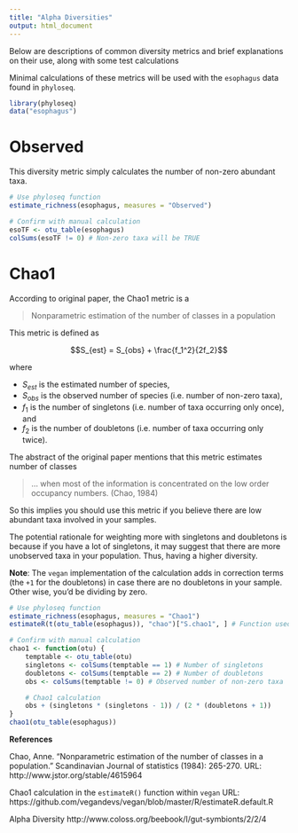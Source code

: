 ```yaml
---
title: "Alpha Diversities"
output: html_document
---
```


Below are descriptions of common diversity metrics and brief explanations on
their use, along with some test calculations

Minimal calculations of these metrics will be used with the `esophagus` data
found in `phyloseq`.

```r
library(phyloseq)
data("esophagus")
```

Observed
========

This diversity metric simply calculates the number of non-zero abundant taxa.

```r
# Use phyloseq function
estimate_richness(esophagus, measures = "Observed")

# Confirm with manual calculation
esoTF <- otu_table(esophagus)
colSums(esoTF != 0) # Non-zero taxa will be TRUE
```

Chao1
=====

According to original paper, the Chao1 metric is a

> Nonparametric estimation of the number of classes in a population

This metric is defined as

$$S_{est} = S_{obs} + \frac{f_1^2}{2f_2}$$

where

- $S_{est}$ is the estimated number of species,
- $S_{obs}$ is the observed number of species (i.e. number of non-zero taxa),
- $f_1$ is the number of singletons (i.e. number of taxa occurring only once),
  and
- $f_2$ is the number of doubletons (i.e. number of taxa occurring only twice).

The abstract of the original paper mentions that this metric estimates number of
classes

> ... when most of the information is concentrated on the low order occupancy
> numbers. (Chao, 1984)

So this implies you should use this metric if you believe there are low abundant
taxa involved in your samples.

The potential rationale for weighting more with singletons and doubletons is
because if you have a lot of singletons, it may suggest that there are more
unobserved taxa in your population. Thus, having a higher diversity.

**Note**: The `vegan` implementation of the calculation adds in correction
terms (the `+1` for the doubletons) in case there are no doubletons in your
sample. Other wise, you'd be dividing by zero. 

```r
# Use phyloseq function
estimate_richness(esophagus, measures = "Chao1")
estimateR(t(otu_table(esophagus)), "chao")["S.chao1", ] # Function used in vegan

# Confirm with manual calculation
chao1 <- function(otu) {
    temptable <- otu_table(otu)
    singletons <- colSums(temptable == 1) # Number of singletons
    doubletons <- colSums(temptable == 2) # Number of doubletons
    obs <- colSums(temptable != 0) # Observed number of non-zero taxa

    # Chao1 calculation
    obs + (singletons * (singletons - 1)) / (2 * (doubletons + 1))
}
chao1(otu_table(esophagus))
```

**References**

Chao, Anne. "Nonparametric estimation of the number of classes in a population." Scandinavian Journal of statistics (1984): 265-270. URL: http://www.jstor.org/stable/4615964

Chao1 calculation in the `estimateR()` function within `vegan`
URL: https://github.com/vegandevs/vegan/blob/master/R/estimateR.default.R

Alpha Diversity http://www.coloss.org/beebook/I/gut-symbionts/2/2/4
